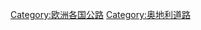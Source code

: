 {{Commonscat|Roads in Austria}}

[[Category:欧洲各国公路|Category:欧洲各国公路]]
[[Category:奥地利道路|Category:奥地利道路]]